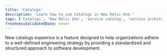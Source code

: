 ```yaml
---
title: 'Catalogs'
description: 'Learn how to use Catalogs in New Relic One.'
tags: ['Catalogs', 'New Relic One', 'service catalog', 'service architecture intelligence', 'inventory catalog']
freshnessValidatedDate: never
---
```


New catalogs expeerice is a feature designed to help organizations adhere to a well-defined engineering strategy by providing a standardized and structured approach to software development.
